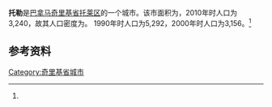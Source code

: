 {{Infobox settlement
|name                   = 托勒
|native_name            = 
|settlement_type        = [[市_(巴拿马)|市]]
|image_skyline          = 
|image_caption          = 
|image_alt              = 
|pushpin_map            = Panama
|coordinates_display    = inline,title
|coordinates_region     = PA
|subdivision_type       = 国家
|subdivision_name       = {{flag|Panama}}
|subdivision_type1      = [[巴拿马行政区划|省份]]
|subdivision_name1      = [[奇里基省|奇里基省]]
|subdivision_type2      = [[区_(巴拿马)|区]]
|subdivision_name2      = [[托莱区|托莱区]]
|leader_title           = 
|leader_name            = 
|established_title      = 设立时间
|established_date       = 
|area_land_km2          = 76.9
|area_footnotes         = <ref name=inec>[http://www.contraloria.gob.pa/inec/archivos/P3601Cuadro11.xls {{Wayback|url=http://www.contraloria.gob.pa/inec/archivos/P3601Cuadro11.xls |date=20160304030354 }} "Cuadro 11 (Superficie, población y densidad de población en la República...)" [Table 11 (Area, population, and population density in the Republic...)<nowiki>]</nowiki>] (.xls). In {{cite web|title=Resultados Finales Básicos|trans-title=Basic Final Results|url=https://www.contraloria.gob.pa/inec/publicaciones/Publicaciones.aspx?ID_SUBCATEGORIA=59&ID_PUBLICACION=360&ID_IDIOMA=1&ID_CATEGORIA=13|publisher=[[巴拿马国家统计及普查局|巴拿马国家统计及普查局]]|accessdate=May 26, 2015|language=es|archive-date=2015-07-10|archive-url=https://web.archive.org/web/20150710070123/http://www.contraloria.gob.pa/inec/Publicaciones/Publicaciones.aspx?ID_SUBCATEGORIA=59&ID_PUBLICACION=360&ID_IDIOMA=1&ID_CATEGORIA=13|dead-url=no}}</ref>
|population_as_of       = 2010
|population_total       = 3240
|population_footnotes   = <ref name=inec/>
|population_density_km2 = 42.1
|population_note        = 人口密度数据由计算得出
|timezone1              = [[北美东部时区|东部时区]]
|utc_offset1            = −5
|latd=8 |latm=15 |lats=0 |latNS=N
|longd=81|longm= 39|longs=36 |longEW=W}}

'''托勒'''是[[巴拿马|巴拿马]][[奇里基省|奇里基省]][[托莱区|托莱区]]的一个城市。该市面积为{{convert|76.9|sqkm|sqmi}}，2010年时人口为3,240，故其人口密度为{{convert|42.1|PD/sqkm|PD/sqmi}}。 1990年时人口为5,292，2000年时人口为3,156。<ref name=inec/>

==参考资料==
{{reflist}}

{{Panama-geo-stub}}
{{Chiriquí Province}}

[[Category:奇里基省城市|Category:奇里基省城市]]